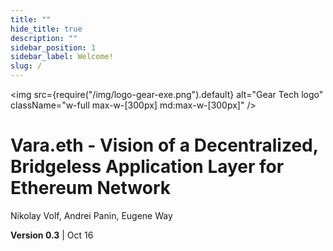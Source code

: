 ```yaml
---
title: ""
hide_title: true
description: ""
sidebar_position: 1
sidebar_label: Welcome!
slug: /
---
```


<div className="text-center pt-6 md:pt-8">

<img
  src={require("/img/logo-gear-exe.png").default}
  alt="Gear Tech logo"
  className="w-full max-w-[300px] md:max-w-[300px]"
/>

<h1 className="mt-6 text-[28px] md:text-[48px] leading-[1.2] text-balance">
  Vara.eth - Vision of a Decentralized, Bridgeless Application Layer for
  Ethereum Network
</h1>

  <div className="space-y-2 mt-15 *:mb-0">
    <p>Nikolay Volf, Andrei Panin, Eugene Way</p>
    <p><strong>Version 0.3</strong> | Oct 16</p>
  </div>
</div>
